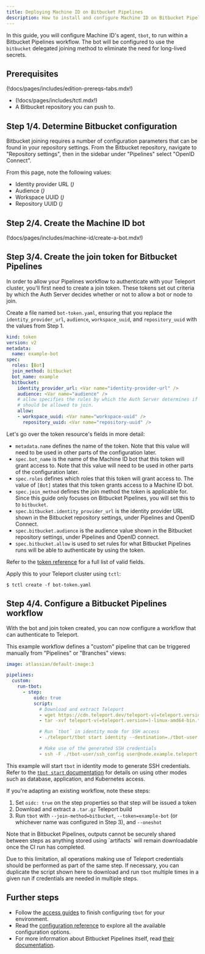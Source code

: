 ```yaml
---
title: Deploying Machine ID on Bitbucket Pipelines
description: How to install and configure Machine ID on Bitbucket Pipelines
---
```


In this guide, you will configure Machine ID's agent, `tbot`, to run within a
Bitbucket Pipelines workflow. The bot will be configured to use the `bitbucket`
delegated joining method to eliminate the need for long-lived secrets.

## Prerequisites

(!docs/pages/includes/edition-prereqs-tabs.mdx!)

- (!docs/pages/includes/tctl.mdx!)
- A Bitbucket repository you can push to.

## Step 1/4. Determine Bitbucket configuration

Bitbucket joining requires a number of configuration parameters that can be
found in your repository settings. From the Bitbucket repository, navigate to
"Repository settings", then in the sidebar under "Pipelines" select "OpenID
Connect".

From this page, note the following values:
- Identity provider URL (<Var name="identity-provider-url" />)
- Audience (<Var name="audience" />)
- Workspace UUID (<Var name="workspace-uuid" />)
- Repository UUID (<Var name="repository-uuid" />)

## Step 2/4. Create the Machine ID bot

(!docs/pages/includes/machine-id/create-a-bot.mdx!)

## Step 3/4. Create the join token for Bitbucket Pipelines

In order to allow your Pipelines workflow to authenticate with your Teleport
cluster, you'll first need to create a join token. These tokens set out criteria
by which the Auth Server decides whether or not to allow a bot or node to join.

Create a file named `bot-token.yaml`, ensuring that you replace the
`identity_provider_url`, `audience`, `workspace_uuid`, and `repository_uuid`
with the values from Step 1.

```yaml
kind: token
version: v2
metadata:
  name: example-bot
spec:
  roles: [Bot]
  join_method: bitbucket
  bot_name: example
  bitbucket:
    identity_provider_url: <Var name="identity-provider-url" />
    audience: <Var name="audience" />
    # allow specifies the rules by which the Auth Server determines if `tbot`
    # should be allowed to join.
    allow:
    - workspace_uuid: <Var name="workspace-uuid" />
      repository_uuid: <Var name="repository-uuid" />
```

Let's go over the token resource's fields in more detail:

- `metadata.name` defines the name of the token. Note that this value will need
  to be used in other parts of the configuration later.
- `spec.bot_name` is the name of the Machine ID bot that this token will grant
  access to. Note that this value will need to be used in other parts of the
  configuration later.
- `spec.roles` defines which roles that this token will grant access to. The
  value of `[Bot]` states that this token grants access to a Machine ID bot.
- `spec.join_method` defines the join method the token is applicable for. Since
  this guide only focuses on Bitbucket Pipelines, you will set this to to
  `bitbucket`.
- `spec.bitbucket.identity_provider_url` is the identity provider URL shown in
  the Bitbucket repository settings, under Pipelines and OpenID Connect.
- `spec.bitbucket.audience` is the audience value shown in the Bitbucket
  repository settings, under Pipelines and OpenID connect.
- `spec.bitbucket.allow` is used to set rules for what Bitbucket Pipelines runs
   will be able to authenticate by using the token.

Refer to the [token reference](../../../reference/join-methods.mdx#bitbucket-pipelines-bitbucket)
for a full list of valid fields.

Apply this to your Teleport cluster using `tctl`:

```code
$ tctl create -f bot-token.yaml
```

## Step 4/4. Configure a Bitbucket Pipelines workflow

With the bot and join token created, you can now configure a workflow that can
authenticate to Teleport.

This example workflow defines a "custom" pipeline that can be triggered manually
from "Pipelines" or "Branches" views:

```yaml
image: atlassian/default-image:3

pipelines:
  custom:
    run-tbot:
      - step:
          oidc: true
          script:
            # Download and extract Teleport
            - wget https://cdn.teleport.dev/teleport-v(=teleport.version=)-linux-amd64-bin.tar.gz
            - tar -xvf teleport-v(=teleport.version=)-linux-amd64-bin.tar.gz

            # Run `tbot` in identity mode for SSH access
            - ./teleport/tbot start identity --destination=./tbot-user --join-method=bitbucket --proxy-server=example.teleport.sh:443 --token=bot-bitbucket --oneshot

            # Make use of the generated SSH credentials
            - ssh -F ./tbot-user/ssh_config user@node.example.teleport.sh echo "hello world"
```

This example will start `tbot` in identity mode to generate SSH credentials.
Refer to the [`tbot start` documentation](../../../reference/cli/tbot.mdx#tbot-start)
for details on using other modes such as database, application, and Kubernetes
access.

If you're adapting an existing workflow, note these steps:
1. Set `oidc: true` on the step properties so that step will be issued a token
1. Download and extract a `.tar.gz` Teleport build
1. Run `tbot` with `--join-method=bitbucket`, `--token=example-bot` (or
   whichever name was configured in Step 3), and `--oneshot`

<Admonition type="warning" title="Sharing credentials between steps">
Note that in Bitbucket Pipelines, outputs cannot be securely shared between
steps as anything stored using `artifacts` will remain downloadable once the CI
run has completed.

Due to this limitation, all operations making use of Teleport credentials should
be performed as part of the same step. If necessary, you can duplicate the
script shown here to download and run `tbot` multiple times in a given run if
credentials are needed in multiple steps.
</Admonition>

## Further steps

- Follow the [access guides](../access-guides/access-guides.mdx) to finish configuring `tbot` for
  your environment.
- Read the [configuration reference](../../../reference/machine-id/configuration.mdx) to explore
  all the available configuration options.
- For more information about Bitbucket Pipelines itself, read
  [their documentation](https://support.atlassian.com/bitbucket-cloud/docs/get-started-with-bitbucket-pipelines/).

